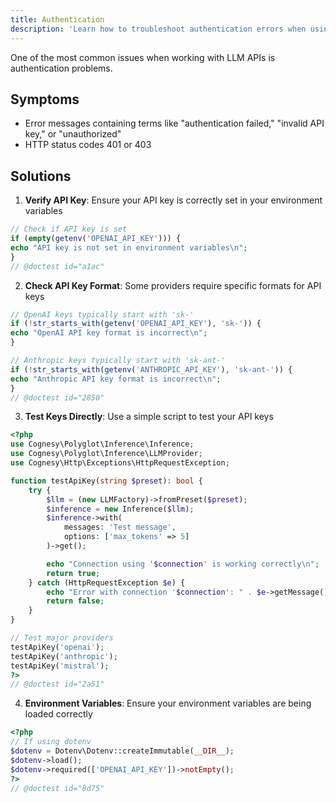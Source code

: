 ```yaml
---
title: Authentication
description: 'Learn how to troubleshoot authentication errors when using Polyglot.'
---
```


One of the most common issues when working with LLM APIs is authentication problems.

## Symptoms

- Error messages containing terms like "authentication failed," "invalid API key," or "unauthorized"
- HTTP status codes 401 or 403

## Solutions

1. **Verify API Key**: Ensure your API key is correctly set in your environment variables
```php
// Check if API key is set
if (empty(getenv('OPENAI_API_KEY'))) {
echo "API key is not set in environment variables\n";
}
// @doctest id="a1ac"
```

2. **Check API Key Format**: Some providers require specific formats for API keys
```php
// OpenAI keys typically start with 'sk-'
if (!str_starts_with(getenv('OPENAI_API_KEY'), 'sk-')) {
echo "OpenAI API key format is incorrect\n";
}

// Anthropic keys typically start with 'sk-ant-'
if (!str_starts_with(getenv('ANTHROPIC_API_KEY'), 'sk-ant-')) {
echo "Anthropic API key format is incorrect\n";
}
// @doctest id="2850"
```

3. **Test Keys Directly**: Use a simple script to test your API keys

```php
<?php
use Cognesy\Polyglot\Inference\Inference;
use Cognesy\Polyglot\Inference\LLMProvider;
use Cognesy\Http\Exceptions\HttpRequestException;

function testApiKey(string $preset): bool {
    try {
        $llm = (new LLMFactory)->fromPreset($preset);
        $inference = new Inference($llm);
        $inference->with(
            messages: 'Test message',
            options: ['max_tokens' => 5]
        )->get();

        echo "Connection using '$connection' is working correctly\n";
        return true;
    } catch (HttpRequestException $e) {
        echo "Error with connection '$connection': " . $e->getMessage() . "\n";
        return false;
    }
}

// Test major providers
testApiKey('openai');
testApiKey('anthropic');
testApiKey('mistral');
?>
// @doctest id="2a51"
```

4. **Environment Variables**: Ensure your environment variables are being loaded correctly
```php
<?php
// If using dotenv
$dotenv = Dotenv\Dotenv::createImmutable(__DIR__);
$dotenv->load();
$dotenv->required(['OPENAI_API_KEY'])->notEmpty();
?>
// @doctest id="8d75"
```
